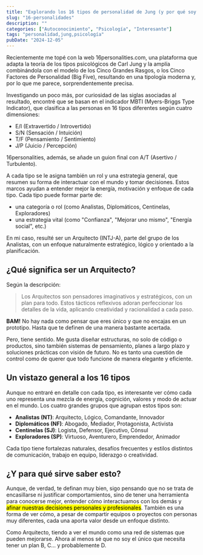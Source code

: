 ```yaml
---
title: "Explorando los 16 tipos de personalidad de Jung (y por qué soy un Arquitecto)"
slug: "16-personalidades"
description: ""
categories: ["Autoconocimiento", "Psicología", "Interesante"]
tags: "personalidad,jung,psicología"
pubDate: "2024-12-05"
---
```



Recientemente me topé con la web <ExternalLink href="https://www.16personalities.com">16personalities.com</ExternalLink>, una plataforma que adapta la teoría de los tipos psicológicos de Carl Jung y la amplía combinándola con el modelo de los Cinco Grandes Rasgos, o los Cinco Factores de Personalidad (Big Five), resultando en una tipología moderna y, por lo que me parece, sorprendentemente precisa.

Investigando un poco más, por curiosidad de las siglas asociadas al resultado, encontré que se basan en el indicador MBTI (Myers-Briggs Type Indicator), que clasifica a las personas en 16 tipos diferentes según cuatro dimensiones:

- E/I (Extravertido / Introvertido)
- S/N (Sensación / Intuición)
- T/F (Pensamiento / Sentimiento)
- J/P (Juicio / Percepción)

16personalities, además, se añade un guion final con A/T (Asertivo / Turbulento).

A cada tipo se le asigna también un rol y una estrategia general, que resumen su forma de interactuar con el mundo y tomar decisiones. Estos marcos ayudan a entender mejor la energía, motivación y enfoque de cada tipo. Cada tipo puede formar parte de:

- una categoría o rol (como Analistas, Diplomáticos, Centinelas, Exploradores)
- una estrategia vital (como "Confianza", "Mejorar uno mismo", "Energía social", etc.)

En mi caso, resulté ser un Arquitecto (INTJ-A), parte del grupo de los Analistas, con un enfoque naturalmente estratégico, lógico y orientado a la planificación.

## ¿Qué significa ser un Arquitecto?

Según la descripción:

> Los Arquitectos son pensadores imaginativos y estratégicos, con un plan para todo. Estos tácticos reflexivos adoran perfeccionar los detalles de la vida, aplicando creatividad y racionalidad a cada paso.

**BAM!** No hay nada como pensar que eres único y que no encajas en un prototipo. Hasta que te definen de una manera bastante acertada.

Pero, tiene sentido. Me gusta diseñar estructuras, no solo de código o productos, sino también sistemas de pensamiento, planes a largo plazo y soluciones prácticas con visión de futuro. No es tanto una cuestión de control como de querer que todo funcione de manera elegante y eficiente.

## Un vistazo general a los 16 tipos

Aunque no entraré en detalle con cada tipo, es interesante ver cómo cada uno representa una mezcla de energía, cognición, valores y modo de actuar en el mundo. Los cuatro grandes grupos que agrupan estos tipos son:

- **Analistas (NT)**: Arquitecto, Lógico, Comandante, Innovador
- **Diplomáticos (NF)**: Abogado, Mediador, Protagonista, Activista
- **Centinelas (SJ)**: Logista, Defensor, Ejecutivo, Cónsul
- **Exploradores (SP)**: Virtuoso, Aventurero, Emprendedor, Animador

Cada tipo tiene fortalezas naturales, desafíos frecuentes y estilos distintos de comunicación, trabajo en equipo, liderazgo o creatividad.

## ¿Y para qué sirve saber esto?

Aunque, de verdad, te definan muy bien, sigo pensando que no se trata de encasillarse ni justificar comportamientos, sino de tener una herramienta para conocerse mejor, entender cómo interactuamos con los demás y <mark>afinar nuestras decisiones personales y profesionales</mark>. También es una forma de ver cómo, a pesar de compartir equipos o proyectos con personas muy diferentes, cada una aporta valor desde un enfoque distinto.

Como Arquitecto, tiendo a ver el mundo como una red de sistemas que pueden mejorarse. Ahora al menos sé que no soy el único que necesita tener un plan B, C… y probablemente D.

